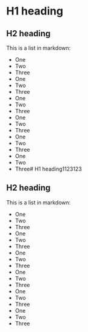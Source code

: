 # H1 heading

## H2 heading

This is a list in markdown:

- One
- Two
- Three
- One
- Two
- Three
- One
- Two
- Three
- One
- Two
- Three
- One
- Two
- Three
- One
- Two
- Three# H1 heading1123123

## H2 heading

This is a list in markdown:

- One
- Two
- Three
- One
- Two
- Three
- One
- Two
- Three
- One
- Two
- Three
- One
- Two
- Three
- One
- Two
- Three